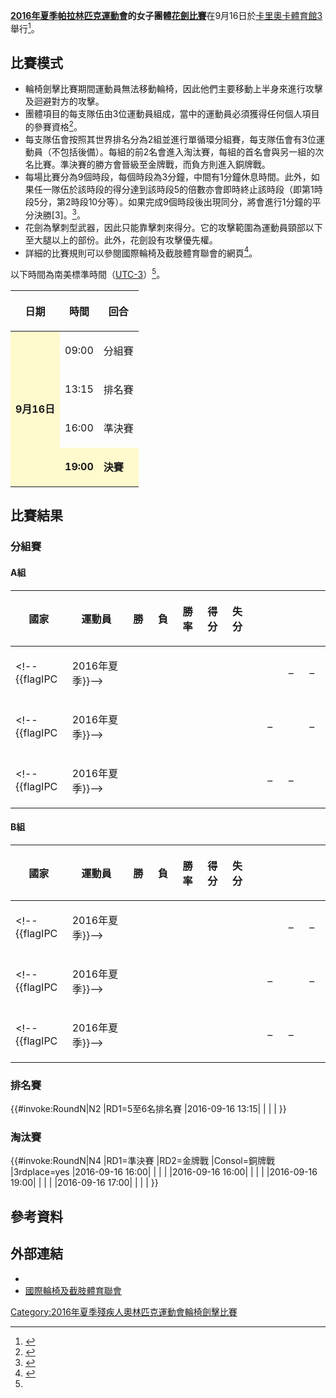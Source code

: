 {{noteTA|G1=Sports}}
{{Infobox Paralympic event
| event       = 女子團體花劍
| games       = 2016年夏季
| image       = [[File:Wheelchair_fencing_pictogram_(Paralympics).svg|120px]]
| caption     = 
| venue       = [[卡里奧卡體育館3|卡里奧卡體育館3]]
| dates       = 9月16日
| competitors = 18
| nations     = 6<ref name=qualification>{{Cite web |url=http://www.iwasf.com/iwasf/index.cfm/sports/iwas-wheelchair-fencing/rio-2016-qualification111/ |title=RIO 2016 QUALIFICATION |access-date=2016-09-09 |archive-url=https://web.archive.org/web/20170328060644/http://www.iwasf.com/iwasf/index.cfm/sports/iwas-wheelchair-fencing/rio-2016-qualification111/ |archive-date=2017-03-28 |dead-url=yes }}</ref>
| gold        =  
| goldNPC     =  
| silver      =  
| silverNPC   =  
| bronze      =  
| bronzeNPC   =  
| prev        = 
| next        = [[2020年夏季殘疾人奧林匹克運動會女子團體花劍比賽|2020]]
}}
{{2016年夏季殘疾人奧林匹克運動會輪椅劍擊比賽}}
'''[[2016年夏季帕拉林匹克運動會|2016年夏季帕拉林匹克運動會]]的女子團體[[2016年夏季殘疾人奧林匹克運動會輪椅劍擊比賽|花劍比賽]]'''在9月16日於[[卡里奧卡體育館3|卡里奧卡體育館3]]舉行<ref>{{Cite web |url=https://www.rio2016.com/en/paralympics/wheelchair-fencing |title=Paralympic Wheelchair Fencing |accessdate=2016-09-09 |archive-date=2016-09-08 |archive-url=https://web.archive.org/web/20160908184534/https://www.rio2016.com/en/paralympics/wheelchair-fencing |dead-url=no }}</ref>。

== 比賽模式 ==
* 輪椅劍擊比賽期間運動員無法移動輪椅，因此他們主要移動上半身來進行攻擊及迴避對方的攻擊。
* 團體項目的每支隊伍由3位運動員組成，當中的運動員必須獲得任何個人項目的參賽資格<ref name=classify>{{Cite web |url=https://www.paralympic.org/sites/default/files/document/150915170806821_2015_09_15%2BExplanatory%2Bguide%2BClassification_summer%2BFINAL%2B_5.pdf |title=Explanatory guide to Paralympic classification |accessdate=2016-09-09 |archive-date=2016-08-27 |archive-url=https://web.archive.org/web/20160827205502/https://www.paralympic.org/sites/default/files/document/150915170806821_2015_09_15%2BExplanatory%2Bguide%2BClassification_summer%2BFINAL%2B_5.pdf |dead-url=no }}</ref>。
* 每支隊伍會按照其世界排名分為2組並進行單循環分組賽，每支隊伍會有3位運動員（不包括後備）。每組的前2名會進入淘汰賽，每組的首名會與另一組的次名比賽。準決賽的勝方會晉級至金牌戰，而負方則進入銅牌戰。
* 每場比賽分為9個時段，每個時段為3分鐘，中間有1分鐘休息時間。此外，如果任一隊伍於該時段的得分達到該時段5的倍數亦會即時終止該時段（即第1時段5分，第2時段10分等）。如果完成9個時段後出現同分，將會進行1分鐘的平分決勝[3]。<ref name=schedule>{{Cite web |url=http://www.paralimpicos.es/publicacion/ficheros/Paralympic%20Explanatory%20Guide%20_%20Wheelchair%20Fencing.pdf |title=Wheelchair Fencing Explanatory Guide |access-date=2016-09-09 |archive-url=https://web.archive.org/web/20160330021441/http://www.paralimpicos.es/publicacion/ficheros/Paralympic%20Explanatory%20Guide%20_%20Wheelchair%20Fencing.pdf |archive-date=2016-03-30 |dead-url=yes }}</ref>。
* 花劍為擊刺型武器，因此只能靠擊刺來得分。它的攻擊範圍為運動員頸部以下至大腿以上的部份。此外，花劍設有攻擊優先權。
* 詳細的比賽規則可以參閱國際輪椅及截肢體育聯會的網頁<ref>{{Cite web |url=http://www.iwasf.com/iwasf/index.cfm/sports/iwas-wheelchair-fencing/rules-documents1/ |title=RULES & DOCUMENTS |accessdate=2016-09-09 |archive-date=2016-09-11 |archive-url=https://archive.is/20160911072702/http://www.iwasf.com/iwasf/index.cfm/sports/iwas-wheelchair-fencing/rules-documents1/ |dead-url=yes }}</ref>。
以下時間為南美標準時間（[[UTC-3|UTC-3]]）<ref name=schedule/>。
{| class="wikitable" style="text-align:center" width=400px
! 日期
! 時間
! 回合
|-
|style=background:lemonchiffon rowspan="4"| '''9月16日''' || 09:00 || 分組賽
|-
| 13:15 || 排名賽
|-
| 16:00 || 準決賽
|-
|style=background:lemonchiffon| '''19:00''' || style=background:lemonchiffon| '''決賽''' 
|}

== 比賽結果 ==
=== 分組賽 ===
==== A組 ====
{| class="wikitable" style="text-align:center;"
!width=100|國家
!width=200|運動員
!width=50|勝
!width=50|負
!width=50|勝率
!width=50|得分
!width=50|失分
!rowspan=7| 
!width=50|<!--{{flagicon|}}-->
!width=50|<!--{{flagicon|}}-->
!width=50|<!--{{flagicon|}}-->
|-
|align=left| <!--{{flagIPC||2016年夏季}}--> || align=left| <!--[[]]<br>[[|]]<br>[[]]<br>[[]]--> ||  ||  ||  ||  ||  || {{n/a}} || – || –
|-
|align=left| <!--{{flagIPC||2016年夏季}}--> || align=left| <!--[[]]<br>[[|]]<br>[[]]<br>[[]]--> ||  ||  ||  ||  ||  || – || {{n/a}} || –
|-
|align=left| <!--{{flagIPC||2016年夏季}}--> || align=left| <!--[[]]<br>[[|]]<br>[[]]<br>[[]]--> ||  ||  ||  ||  ||  || – || – || {{n/a}}
|}

==== B組 ====
{| class="wikitable" style="text-align:center;"
!width=100|國家
!width=200|運動員
!width=50|勝
!width=50|負
!width=50|勝率
!width=50|得分
!width=50|失分
!rowspan=7| 
!width=50|<!--{{flagicon|}}-->
!width=50|<!--{{flagicon|}}-->
!width=50|<!--{{flagicon|}}-->
|-
|align=left| <!--{{flagIPC||2016年夏季}}--> || align=left| <!--[[]]<br>[[|]]<br>[[]]<br>[[]]--> ||  ||  ||  ||  ||  || {{n/a}} || – || –
|-
|align=left| <!--{{flagIPC||2016年夏季}}--> || align=left| <!--[[]]<br>[[|]]<br>[[]]<br>[[]]--> ||  ||  ||  ||  ||  || – || {{n/a}} || –
|-
|align=left| <!--{{flagIPC||2016年夏季}}--> || align=left| <!--[[]]<br>[[|]]<br>[[]]<br>[[]]--> ||  ||  ||  ||  ||  || – || – || {{n/a}}
|}

=== 排名賽 ===
{{#invoke:RoundN|N2
|RD1=5至6名排名賽
|2016-09-16 13:15| | | | 
}}

=== 淘汰賽 ===
{{#invoke:RoundN|N4
|RD1=準決賽
|RD2=金牌戰
|Consol=銅牌戰
|3rdplace=yes
|2016-09-16 16:00| | | | 
|2016-09-16 16:00| | | | 
|2016-09-16 19:00| | | | 
|2016-09-16 17:00| | | | 
}}

== 參考資料 ==
{{reflist}}

== 外部連結 ==
* {{Official|https://www.rio2016.com/en/paralympics/wheelchair-fencin}}{{pt}}{{en}}{{es}}{{fr}}
* [https://web.archive.org/web/20080822164112/http://www.iwasf.com/ 國際輪椅及截肢體育聯會]{{en}}

[[Category:2016年夏季殘疾人奧林匹克運動會輪椅劍擊比賽|Category:2016年夏季殘疾人奧林匹克運動會輪椅劍擊比賽]]